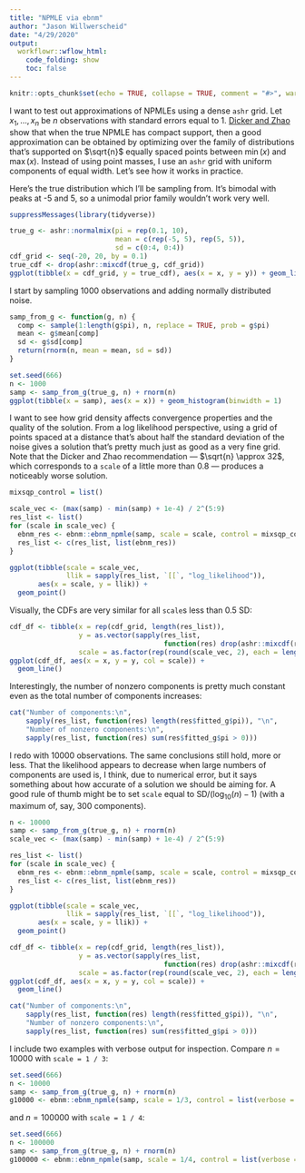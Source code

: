 ```yaml
---
title: "NPMLE via ebnm"
author: "Jason Willwerscheid"
date: "4/29/2020"
output:
  workflowr::wflow_html:
    code_folding: show
    toc: false
---
```


```r
knitr::opts_chunk$set(echo = TRUE, collapse = TRUE, comment = "#>", warning = TRUE)
```

I want to test out approximations of NPMLEs using a dense `ashr` grid. Let $x_1, \ldots, x_n$ be $n$ observations with standard errors equal to 1. [Dicker and Zhao](https://arxiv.org/abs/1407.2635) show that when the true NPMLE has compact support, then a good approximation can be obtained by optimizing over the family of distributions that's supported on $\sqrt{n}$ equally spaced points between $\min (x)$ and $\max (x)$. Instead of using point masses, I use an `ashr` grid with uniform components of equal width. Let's see how it works in practice.

Here's the true distribution which I'll be sampling from. It's bimodal with peaks at -5 and 5, so a unimodal prior family wouldn't work very well.

```r
suppressMessages(library(tidyverse))

true_g <- ashr::normalmix(pi = rep(0.1, 10),
                          mean = c(rep(-5, 5), rep(5, 5)),
                          sd = c(0:4, 0:4))
cdf_grid <- seq(-20, 20, by = 0.1)
true_cdf <- drop(ashr::mixcdf(true_g, cdf_grid))
ggplot(tibble(x = cdf_grid, y = true_cdf), aes(x = x, y = y)) + geom_line()
```

I start by sampling 1000 observations and adding normally distributed noise.

```r
samp_from_g <- function(g, n) {
  comp <- sample(1:length(g$pi), n, replace = TRUE, prob = g$pi)
  mean <- g$mean[comp]
  sd <- g$sd[comp]
  return(rnorm(n, mean = mean, sd = sd))
}

set.seed(666)
n <- 1000
samp <- samp_from_g(true_g, n) + rnorm(n)
ggplot(tibble(x = samp), aes(x = x)) + geom_histogram(binwidth = 1)
```

I want to see how grid density affects convergence properties and the quality of the solution. From a log likelihood perspective, using a grid of points spaced at a distance that's about half the standard deviation of the noise gives a solution that's pretty much just as good as a very fine grid. Note that the Dicker and Zhao recommendation --- $\sqrt{n} \approx 32$, which corresponds to a `scale` of a little more than 0.8 --- produces a noticeably worse solution. 

```r
mixsqp_control = list()

scale_vec <- (max(samp) - min(samp) + 1e-4) / 2^(5:9)
res_list <- list()
for (scale in scale_vec) {
  ebnm_res <- ebnm::ebnm_npmle(samp, scale = scale, control = mixsqp_control)
  res_list <- c(res_list, list(ebnm_res))
}

ggplot(tibble(scale = scale_vec, 
              llik = sapply(res_list, `[[`, "log_likelihood")), 
       aes(x = scale, y = llik)) + 
  geom_point()
```

Visually, the CDFs are very similar for all `scale`s less than 0.5 SD:

```r
cdf_df <- tibble(x = rep(cdf_grid, length(res_list)), 
                 y = as.vector(sapply(res_list, 
                                      function(res) drop(ashr::mixcdf(res$fitted_g, cdf_grid)))),
                 scale = as.factor(rep(round(scale_vec, 2), each = length(cdf_grid))))
ggplot(cdf_df, aes(x = x, y = y, col = scale)) + 
  geom_line()
```

Interestingly, the number of nonzero components is pretty much constant even as the total number of components increases:

```r
cat("Number of components:\n",
    sapply(res_list, function(res) length(res$fitted_g$pi)), "\n",
    "Number of nonzero components:\n",
    sapply(res_list, function(res) sum(res$fitted_g$pi > 0)))
```

I redo with 10000 observations. The same conclusions still hold, more or less. That the likelihood appears to decrease when large numbers of components are used is, I think, due to numerical error, but it says something about how accurate of a solution we should be aiming for. A good rule of thumb might be to set `scale` equal to $\text{SD} / (\log_{10} (n) - 1)$ (with a maximum of, say, 300 components).

```r
n <- 10000
samp <- samp_from_g(true_g, n) + rnorm(n)
scale_vec <- (max(samp) - min(samp) + 1e-4) / 2^(5:9)

res_list <- list()
for (scale in scale_vec) {
  ebnm_res <- ebnm::ebnm_npmle(samp, scale = scale, control = mixsqp_control)
  res_list <- c(res_list, list(ebnm_res))
}

ggplot(tibble(scale = scale_vec, 
              llik = sapply(res_list, `[[`, "log_likelihood")), 
       aes(x = scale, y = llik)) + 
  geom_point()

cdf_df <- tibble(x = rep(cdf_grid, length(res_list)), 
                 y = as.vector(sapply(res_list, 
                                      function(res) drop(ashr::mixcdf(res$fitted_g, cdf_grid)))),
                 scale = as.factor(rep(round(scale_vec, 2), each = length(cdf_grid))))
ggplot(cdf_df, aes(x = x, y = y, col = scale)) + 
  geom_line()

cat("Number of components:\n",
    sapply(res_list, function(res) length(res$fitted_g$pi)), "\n",
    "Number of nonzero components:\n",
    sapply(res_list, function(res) sum(res$fitted_g$pi > 0)))
```

I include two examples with verbose output for inspection. Compare $n = 10000$ with `scale = 1 / 3`:

```r
set.seed(666)
n <- 10000
samp <- samp_from_g(true_g, n) + rnorm(n)
g10000 <- ebnm::ebnm_npmle(samp, scale = 1/3, control = list(verbose = TRUE))
```

and $n = 100000$ with `scale = 1 / 4`:

```r
set.seed(666)
n <- 100000
samp <- samp_from_g(true_g, n) + rnorm(n)
g100000 <- ebnm::ebnm_npmle(samp, scale = 1/4, control = list(verbose = TRUE))
```

